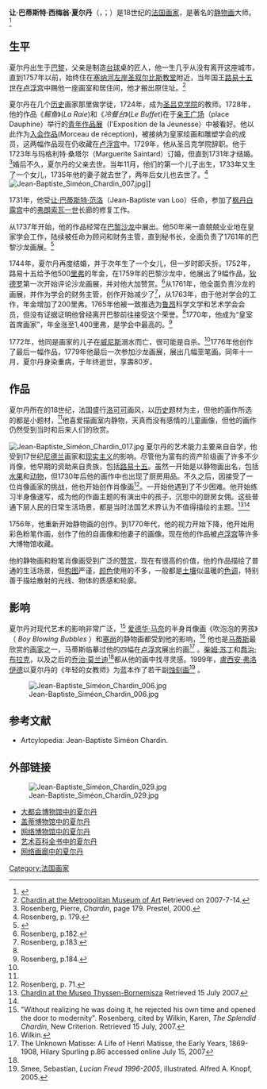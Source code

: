 {{noteTA
|1=zh-tw:尚·; zh-cn:让·;
|2=zh-tw:夏丹; zh-cn:夏尔丹;
|3=zh-tw:馬內; zh-cn:马奈;
|4=zh-tw:馬諦斯; zh-cn:马蒂斯;
}}
{{Infobox Biography
| subject_name   = 让·巴蒂斯特·西梅翁·夏尔丹 
| image_name     = Chardin_pastel_selfportrait.jpg|frame|right
| image_size     = 210px
| image_caption  = 垩笔画《自画像》（1771年）收藏于[[卢浮宫|卢浮宫]] 
| date_of_birth  = 1699年11月2日
| place_of_birth = {{FR}}[[巴黎|巴黎]]
| date_of_death  = 1779年12月6日
| place_of_death = {{FR}}[[巴黎|巴黎]]
| occupation     = [[畫家|畫家]]
}}

'''让·巴蒂斯特·西梅翁·夏尔丹'''（{{lang-fr|Jean-Baptiste-Siméon Chardin}}，{{IPA-fr|ʒɑ̃ batist simeɔ̃ ʃaʁdɛ̃}}；{{bd|1699年|11月2日|1779年|12月6日|catIdx=C}}）是18世纪的[[法国|法国]][[画家|画家]]，是著名的[[静物画|静物画]]大师。 <ref>{{Cite web |url=http://www.artchive.com/artchive/C/chardin.html |title=Excerpt from Robert Hughes, ''Nothing if not Critical'' |accessdate=2007-11-29 |archive-date=2018-01-03 |archive-url=https://web.archive.org/web/20180103150410/http://www.artchive.com/artchive/C/chardin.html |dead-url=no }}</ref>

== 生平 ==

夏尔丹出生于[[巴黎|巴黎]]，父亲是制造[[台球|台球]]桌的匠人，他一生几乎从没有离开这座城市，直到1757年以前，始终住在[[塞纳河|塞纳河]][[左岸|左岸]][[圣叙尔比斯教堂|圣叙尔比斯教堂]]附近，当年国王[[路易十五世|路易十五世]]在[[卢浮宫|卢浮宫]]中赐他一座画室和居住间，他才搬出原住址。<ref>[http://www.metmuseum.org/special/Chardin/chardin_more.htm Chardin at the Metropolitan Museum of Art] {{Wayback|url=http://www.metmuseum.org/special/Chardin/chardin_more.htm |date=20090316094309 }} Retrieved on 2007-7-14.</ref> 

夏尔丹在几个[[历史|历史]]画家那里做学徒，1724年，成为[[圣吕克学院|圣吕克学院]]的教师。1728年，他的作品《''鳐鱼''》(''La Raie'')和《''冷餐台''》(''Le Buffet'')在于[[亲王广场|亲王广场]]（place Dauphine）举行的[[青年作品展|青年作品展]]（l'Exposition de la Jeunesse）中被看好。他以此作为[[法国皇家绘画和雕塑学会入会作品|入会作品]](Morceau de réception)，被接纳为皇家绘画和雕塑学会的成员，这两幅作品现在仍收藏在[[卢浮宫|卢浮宫]]中。1729年，他从圣吕克学院辞职。他于1723年与玛格利特·桑塔尔（Marguerite Saintard）订婚，但直到1731年才结婚。<ref>Rosenberg, Pierre, ''Chardin'', page 179. Prestel, 2000.</ref>婚后不久，夏尔丹的父亲去世。当年11月，他们的第一个儿子出生，1733年又生了一个女儿，1735年他的妻子就去世了，两年后女儿也去世了。<ref>Rosenberg, p. 179.</ref> 
[[File:Jean-Baptiste_Siméon_Chardin_007.jpg|thumb]]]]

1731年，他受[[让·巴蒂斯特·范洛|让·巴蒂斯特·范洛]]（Jean-Baptiste van Loo）任命，参加了[[枫丹白露宫|枫丹白露宫]]中的[[弗朗索瓦一世|弗朗索瓦一世]]长廊的修复工作。

从1737年开始，他的作品经常在[[巴黎沙龙|巴黎沙龙]]中展出。他50年来一直兢兢业业地在皇家学会工作，陆续被任命为顾问和财务主管，直到秘书长，全面负责了1761年的巴黎沙龙画展。<ref name="#1">{{Cite web |url=http://www.metmuseum.org/special/Chardin/chardin_more.htm |title=Chardin at the Metropolitan Museum of Art |accessdate=2007-11-29 |archive-date=2009-03-16 |archive-url=https://web.archive.org/web/20090316094309/http://www.metmuseum.org/special/Chardin/chardin_more.htm |dead-url=no }}</ref>

1744年，夏尔丹再度结婚，并于次年生了一个女儿，但一岁时即夭折。1752年，路易十五给予他500[[里弗|里弗]]的年金，在1759年的巴黎沙龙中，他展出了9幅作品，[[狄德罗|狄德罗]]第一次开始评论沙龙画展，并对他大加赞赏。<ref>Rosenberg, p.182.</ref>从1761年，他全面负责沙龙的画展，并作为学会的财务主管，创作开始减少了<ref name="#2">Rosenberg, p.183.</ref>，从1763年，由于他对学会的工作，年金增加了200里弗。1765年他被一致推选为[[鲁昂|鲁昂]]科学文学和艺术学会会员，但没有证据证明他曾经离开巴黎前往接受这个荣誉。<ref name="#2"/>1770年，他成为“皇室首席画家”，年金涨至1,400里弗，是学会中最高的。<ref name="#3">Rosenberg, p.184.</ref>

1772年，他同是画家的儿子在[[威尼斯|威尼斯]]溺水而亡，很可能是自杀。<ref name="#3"/>1776年他创作了最后一幅作品，1779年他最后一次参加沙龙画展，展出几幅垩笔画。同年十一月，夏尔丹身染重病，于年终逝世，享壽80岁。

== 作品 ==

夏尔丹所在的18世纪，法国盛行[[洛可可|洛可可]]画风，以[[历史|历史]]题材为主，但他的画作所选的都是小题材，<ref name="#1"/>他喜爱描画室内静物，天真而没有感情的儿童画像，但他的画作仍然受到当时和后来人们的欣赏。
  
[[File:Jean-Baptiste_Siméon_Chardin_017.jpg|thumb]]
夏尔丹的艺术能力主要来自自学，他受到17世纪[[尼德兰|尼德兰]]画家和[[现实主义|现实主义]]的影响。尽管他为富有的资产阶级画了许多不少肖像，他早期的资助来自贵族，包括[[路易十五|路易十五]]。虽然一开始是以静物画出名，包括[[水果|水果]]和[[动物|动物]]，但1730年后他的画作中也出现了厨房用品。不久之后，因接受了一位肖像画家的挑战，他也开始创作肖像画<ref>Rosenberg, p. 71.</ref>。一开始他遇到了不少困难。他开始练习半身像速写，成为他的作画主题的有演出中的孩子，沉思中的厨房女佣。这些普通下层人民的日常生活场景，都是当时法国艺术界认为不值得描绘的主题。<ref>[http://www.museothyssen.org/thyssen_ing/coleccion/obras_ficha_biografia_print207.html# Chardin at the Museo Thyssen-Bornemisza] {{Wayback|url=http://www.museothyssen.org/thyssen_ing/coleccion/obras_ficha_biografia_print207.html |date=20070927021648 }} Retrieved 15 July 2007.</ref><ref name="#1"/>

1756年，他重新开始静物画的创作。到1770年代，他的视力开始下降，他开始用彩色粉笔作画，创作了他的自画像和他妻子的画像。现在他的作品被[[卢浮宫|卢浮宫]]等许多大博物馆收藏。

他的静物画和粉笔肖像画受到广泛的[http://www.ibiblio.org/wm/paint/auth/chardin/ 赞赏]{{Wayback|url=http://www.ibiblio.org/wm/paint/auth/chardin/ |date=20071017023943 }}，现在有很高的价值，他的作品描绘了普通的生活场景，但[[构图|构图]]严谨，[[颜色|颜色]]使用的不多，一般都是[[土壤|土壤]]似温暖的[[色调|色调]]，特别善于描绘散射的光线、物体的质感和轮廓。

== 影响 ==

夏尔丹对现代艺术的影响非常广泛，<ref>"Without realizing he was doing it, he rejected his own time and opened the door to modernity". Rosenberg, cited by Wilkin, Karen, ''The Splendid Chardin'', New Criterion. {{cite web |url=http://newcriterion.com:81/archive/19/sept00/wilkin.htm |title=存档副本 |accessdate=2007-11-29 |deadurl=yes |archiveurl=https://web.archive.org/web/20070930165154/http://newcriterion.com:81/archive/19/sept00/wilkin.htm |archivedate=2007-09-30 }} Retrieved 15 July, 2007.</ref> [[爱德华·马奈|爱德华·马奈]]的半身肖像画《吹泡泡的男孩》（ ''Boy Blowing Bubbles'' ）和[[塞尚|塞尚]]的静物画都受到他的影响，<ref name="#4">Wilkin.</ref> 他也是[[马蒂斯|马蒂斯]]最欣赏的[[画家|画家]]之一，马蒂斯临摹过他的四幅在[[卢浮宫|卢浮宫]]展出的画<ref>The Unknown Matisse: A Life of Henri Matisse, the Early Years, 1869-1908, Hilary Spurling p.86 accessed online July 15, 2007</ref> 。[[柴姆·苏丁|柴姆·苏丁]]和[[喬治·布拉克|喬治·布拉克]]，以及之后的[[乔治·莫兰迪|乔治·莫兰迪]]<ref name="#4"/>都从他的画中找寻灵感。1999年，[[盧西安·弗洛伊德|盧西安·弗洛伊德]]以夏尔丹的《年轻的女教师》为蓝本作了若干副[[蚀刻画|蚀刻画]]<ref>Smee, Sebastian, ''Lucian Freud 1996-2005'', illustrated. Alfred A. Knopf, 2005.</ref>
。

[[File:Jean-Baptiste_Siméon_Chardin_006.jpg|thumb]]

== 参考文献 ==
<references/>
* Artcylopedia: Jean-Baptiste Siméon Chardin.

== 外部链接 ==
[[File:Jean-Baptiste_Siméon_Chardin_029.jpg|thumb]]
* [http://www.metmuseum.org/special/se_event.asp?OccurrenceId={A238C1BD-B848-11D3-936D-00902786BF44} 大都会博物馆中的夏尔丹]{{Wayback|url=http://www.metmuseum.org/special/se_event.asp?OccurrenceId=%7BA238C1BD-B848-11D3-936D-00902786BF44%7D |date=20110729044946 }}
* [http://www.getty.edu/art/gettyguide/artMakerDetails?maker=539 盖蒂博物馆中的夏尔丹]{{Wayback|url=http://www.getty.edu/art/gettyguide/artMakerDetails?maker=539 |date=20080107065450 }}
* [http://www.ibiblio.org/wm/paint/auth/chardin/ 网络博物馆中的夏尔丹]{{Wayback|url=http://www.ibiblio.org/wm/paint/auth/chardin/ |date=20071017023943 }}
* [http://www.artcyclopedia.com/artists/chardin_jean-baptiste-simeon.html 艺术百科全书中的夏尔丹]{{Wayback|url=http://www.artcyclopedia.com/artists/chardin_jean-baptiste-simeon.html |date=20071121015716 }}
* [http://www.wga.hu/frames-e.html?/html/c/chardin/index.html 网络画廊中的夏尔丹]{{Wayback|url=http://www.wga.hu/frames-e.html?%2Fhtml%2Fc%2Fchardin%2Findex.html |date=20191113153653 }}

{{commonscat|Jean Siméon Chardin}}

{{Authority control}}
{{DEFAULTSORT:Chardin, Jean-Baptiste-Siméon}}

[[Category:法国画家|Category:法国画家]]